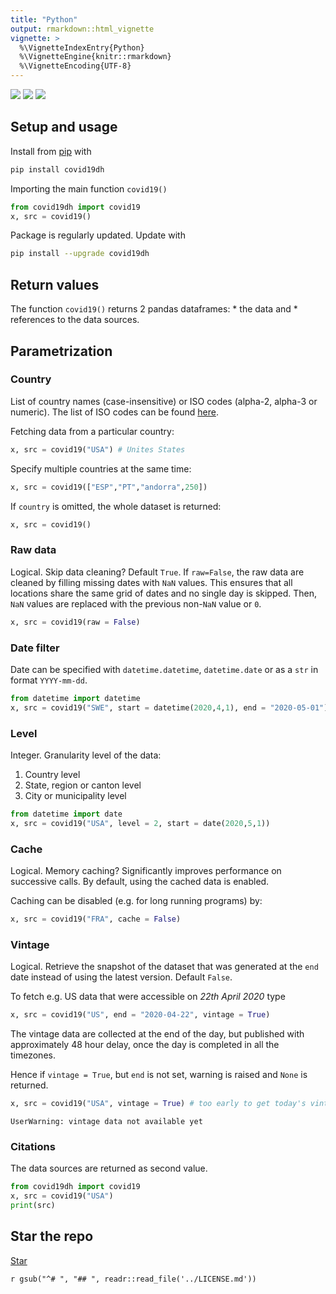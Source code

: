 ```yaml
---
title: "Python"
output: rmarkdown::html_vignette
vignette: >
  %\VignetteIndexEntry{Python}
  %\VignetteEngine{knitr::rmarkdown}
  %\VignetteEncoding{UTF-8}
---
```


[![](https://img.shields.io/pypi/v/covid19dh.svg?color=brightgreen)](https://pypi.org/pypi/covid19dh/) [![](https://img.shields.io/pypi/dm/covid19dh.svg?color=blue)](https://pypi.org/pypi/covid19dh/) [![](https://img.shields.io/github/stars/covid19datahub/python?style=social)](https://github.com/covid19datahub/python)

## Setup and usage

Install from [pip](https://pypi.org/project/covid19dh/) with

```py
pip install covid19dh
```

Importing the main function `covid19()`   

```py
from covid19dh import covid19
x, src = covid19() 
```

Package is regularly updated. Update with

```bash
pip install --upgrade covid19dh
```

## Return values

The function `covid19()` returns 2 pandas dataframes:
* the data and
* references to the data sources.

## Parametrization

### Country

List of country names (case-insensitive) or ISO codes (alpha-2, alpha-3 or numeric). The list of ISO codes can be found [here](https://github.com/covid19datahub/COVID19/blob/master/inst/extdata/src.csv).

Fetching data from a particular country:

```py
x, src = covid19("USA") # Unites States
```

Specify multiple countries at the same time:

```py
x, src = covid19(["ESP","PT","andorra",250])
```

If `country` is omitted, the whole dataset is returned:

```py
x, src = covid19()
```

### Raw data

Logical. Skip data cleaning? Default `True`. If `raw=False`, the raw data are cleaned by filling missing dates with `NaN` values. This ensures that all locations share the same grid of dates and no single day is skipped. Then, `NaN` values are replaced with the previous non-`NaN` value or `0`.  

```py
x, src = covid19(raw = False)
```

### Date filter

Date can be specified with `datetime.datetime`, `datetime.date` or as a `str` in format `YYYY-mm-dd`.

```py
from datetime import datetime
x, src = covid19("SWE", start = datetime(2020,4,1), end = "2020-05-01")
```

### Level

Integer. Granularity level of the data:

1. Country level
2. State, region or canton level
3. City or municipality level

```py
from datetime import date
x, src = covid19("USA", level = 2, start = date(2020,5,1))
```

### Cache

Logical. Memory caching? Significantly improves performance on successive calls. By default, using the cached data is enabled.

Caching can be disabled (e.g. for long running programs) by:

```py
x, src = covid19("FRA", cache = False)
```

### Vintage

Logical. Retrieve the snapshot of the dataset that was generated at the `end` date instead of using the latest version. Default `False`.

To fetch e.g. US data that were accessible on *22th April 2020* type

```py
x, src = covid19("US", end = "2020-04-22", vintage = True)
```

The vintage data are collected at the end of the day, but published with approximately 48 hour delay, once the day is completed in all the timezones.

Hence if `vintage = True`, but `end` is not set, warning is raised and `None` is returned.

```py
x, src = covid19("USA", vintage = True) # too early to get today's vintage
```

```
UserWarning: vintage data not available yet
```

### Citations

The data sources are returned as second value.

```py
from covid19dh import covid19
x, src = covid19("USA")
print(src)
```

## Star the repo

<a class="github-button" href="https://github.com/covid19datahub/python" data-icon="octicon-star" data-size="large" data-show-count="true" aria-label="Star covid19datahub/python on GitHub">Star</a>
<script async defer src="https://buttons.github.io/buttons.js"></script>

`r gsub("^# ", "## ", readr::read_file('../LICENSE.md'))`
